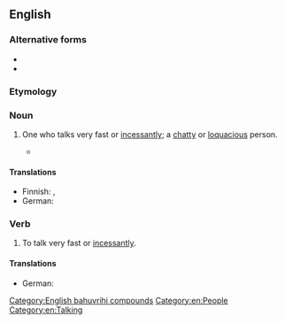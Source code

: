 {{also|motor mouth|motor-mouth}}
==English==

===Alternative forms===
* {{alter|en|motor mouth}}
* {{alter|en|motor-mouth}}

===Etymology===
{{compound|en|motor|mouth}}

===Noun===
{{en-noun}}

# {{lb|en|informal}} One who talks very fast or [[incessantly]]; a [[chatty]] or [[loquacious]] person.
#: {{syn|en|Thesaurus:chatterbox}}
#: {{ux|en|He's such a '''motormouth''' that I can never get a word in.}}
#* {{quote-web
|lang=en
|date=2014-10-11
|author=Simon Hattenstone
|title=Russell Brand: ‘I want to address the alienation and despair’
|work=The Guardian
|url=https://www.theguardian.com/culture/2014/oct/11/russell-brand-revolution-alienation-despair
|passage=Blimey, Brand is checking a word with me. This is nothing like the '''motor-mouth''' on the telly, laughing in the face of everything.}}

====Translations====
{{trans-top|one who talks very fast or incessantly}}
* Finnish: {{t|fi|moottoriturpa}}, {{t|fi|moottorisuu}}
* German: {{t+|de|Quasselstrippe|f}}
{{trans-mid}}
{{trans-bottom}}

===Verb===
{{en-verb}}

# {{lb|en|intransitive|informal}} To talk very fast or [[incessantly]].

====Translations====
{{trans-top|to talk very fast or incessantly}}
* German: {{t+|de|quasseln}}
{{trans-mid}}
{{trans-bottom}}

[[Category:English bahuvrihi compounds]]
[[Category:en:People]]
[[Category:en:Talking]]